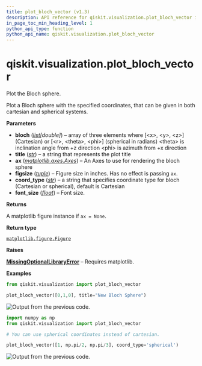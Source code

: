 ```yaml
---
title: plot_bloch_vector (v1.3)
description: API reference for qiskit.visualization.plot_bloch_vector in qiskit v1.3
in_page_toc_min_heading_level: 1
python_api_type: function
python_api_name: qiskit.visualization.plot_bloch_vector
---
```


<span id="qiskit-visualization-plot-bloch-vector" />

# qiskit.visualization.plot\_bloch\_vector

<Function id="qiskit.visualization.plot_bloch_vector" isDedicatedPage={true} github="https://github.com/Qiskit/qiskit/tree/stable/1.3/qiskit/visualization/state_visualization.py#L188-L254" signature="qiskit.visualization.plot_bloch_vector(bloch, title='', ax=None, figsize=None, coord_type='cartesian', font_size=None)">
  Plot the Bloch sphere.

  Plot a Bloch sphere with the specified coordinates, that can be given in both cartesian and spherical systems.

  **Parameters**

  *   **bloch** ([*list*](https://docs.python.org/3/library/stdtypes.html#list "(in Python v3.13)")*\[double]*) – array of three elements where \[\<x>, \<y>, \<z>] (Cartesian) or \[\<r>, \<theta>, \<phi>] (spherical in radians) \<theta> is inclination angle from +z direction \<phi> is azimuth from +x direction
  *   **title** ([*str*](https://docs.python.org/3/library/stdtypes.html#str "(in Python v3.13)")) – a string that represents the plot title
  *   **ax** ([*matplotlib.axes.Axes*](https://matplotlib.org/stable/api/_as_gen/matplotlib.axes.Axes.html#matplotlib.axes.Axes "(in Matplotlib v3.10.0)")) – An Axes to use for rendering the bloch sphere
  *   **figsize** ([*tuple*](https://docs.python.org/3/library/stdtypes.html#tuple "(in Python v3.13)")) – Figure size in inches. Has no effect is passing `ax`.
  *   **coord\_type** ([*str*](https://docs.python.org/3/library/stdtypes.html#str "(in Python v3.13)")) – a string that specifies coordinate type for bloch (Cartesian or spherical), default is Cartesian
  *   **font\_size** ([*float*](https://docs.python.org/3/library/functions.html#float "(in Python v3.13)")) – Font size.

  **Returns**

  A matplotlib figure instance if `ax = None`.

  **Return type**

  [`matplotlib.figure.Figure`](https://matplotlib.org/stable/api/_as_gen/matplotlib.figure.Figure.html#matplotlib.figure.Figure "(in Matplotlib v3.10.0)")

  **Raises**

  [**MissingOptionalLibraryError**](exceptions#qiskit.exceptions.MissingOptionalLibraryError "qiskit.exceptions.MissingOptionalLibraryError") – Requires matplotlib.

  **Examples**

  ```python
  from qiskit.visualization import plot_bloch_vector

  plot_bloch_vector([0,1,0], title="New Bloch Sphere")
  ```

  ![Output from the previous code.](/images/api/qiskit/1.3/qiskit-visualization-plot_bloch_vector-1.avif)

  ```python
  import numpy as np
  from qiskit.visualization import plot_bloch_vector

  # You can use spherical coordinates instead of cartesian.

  plot_bloch_vector([1, np.pi/2, np.pi/3], coord_type='spherical')
  ```

  ![Output from the previous code.](/images/api/qiskit/1.3/qiskit-visualization-plot_bloch_vector-2.avif)
</Function>

